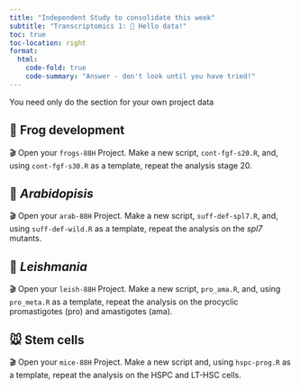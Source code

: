 ```yaml
---
title: "Independent Study to consolidate this week"
subtitle: "Transcriptomics 1: 👋 Hello data!"
toc: true
toc-location: right
format:
  html:
    code-fold: true
    code-summary: "Answer - don't look until you have tried!"
---
```



You need only do the section for your own project data

## 🐸 Frog development

🎬 Open your `frogs-88H` Project. Make a new script, `cont-fgf-s20.R`, and,
using `cont-fgf-s30.R` as a template, repeat the analysis stage 20. 

## 🎄 *Arabidopisis*

🎬 Open your `arab-88H` Project. Make a new script, `suff-def-spl7.R`, and, 
using `suff-def-wild.R` as a template, repeat the analysis on the *spl7* 
mutants. 



## 💉 *Leishmania*

🎬 Open your `leish-88H` Project. Make a new script, `pro_ama.R`, and, 
using `pro_meta.R` as a template, repeat the analysis on the 
procyclic promastigotes (pro) and amastigotes (ama). 


## 🐭 Stem cells

🎬 Open your `mice-88H` Project. Make a new script and, using 
`hspc-prog.R` as a template, repeat the analysis on the 
HSPC and LT-HSC cells. 







